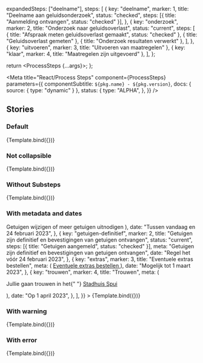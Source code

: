
  expandedSteps: ["deelname"],
  steps: [
    {
      key: "deelname",
      marker: 1,
      title: "Deelname aan geluidsonderzoek",
      status: "checked",
      steps: [{ title: "Aanmelding ontvangen", status: "checked" }],
    },
    {
      key: "onderzoek",
      marker: 2,
      title: "Onderzoek naar geluidsoverlast",
      status: "current",
      steps: [
        { title: "Afspraak meten geluidsoverlast gemaakt", status: "checked" },
        { title: "Geluidsoverlast gemeten" },
        { title: "Onderzoek resultaten verwerkt" },
      ],
    },
    { key: "uitvoeren", marker: 3, title: "Uitvoeren van maatregelen" },
    { key: "klaar", marker: 4, title: "Maatregelen zijn uitgevoerd" },
  ],
};

  return <ProcessSteps {...args}></ProcessSteps>;
};

<Meta
  title="React/Process Steps"
  component={ProcessSteps}
  parameters={{
    componentSubtitle: `${pkg.name} - ${pkg.version}`,
    docs: { source: { type: "dynamic" } },
    status: {
      type: "ALPHA",
    },
  }}
/>

## Stories

### Default

<Canvas>
  <Story name="Default" args={exampleArgs}>
    {Template.bind({})}
  </Story>
</Canvas>

### Not collapsible

<Canvas>
  <Story name="Not collapsible" args={{ ...exampleArgs, collapsible: false }}>
    {Template.bind({})}
  </Story>
</Canvas>

### Without Substeps

<Canvas>
  <Story
    name="No Substeps"
    args={{
      steps: [
        {
          key: "getuigen-wijzigen",
          marker: 1,
          title: "Getuigen wijzigen of meer getuigen uitnodigen",
          status: "checked",
        },
        {
          key: "getuigen-definitief",
          marker: 2,
          title: "Getuigen zijn definitief en bevestigingen van getuigen ontvangen",
          status: "current",
        },
        { key: "extras", marker: 3, title: "Eventuele extras bestellen" },
        { key: "trouwen", marker: 4, title: "Trouwen" },
      ],
    }}
  >
    {Template.bind({})}
  </Story>
</Canvas>

### With metadata and dates

<Canvas>
  <Story
    name="With metadata"
    args={{
      steps: [
        {
          key: "getuigen-wijzigen",
          marker: 1,
          title: "Getuigen wijzigen of meer getuigen uitnodigen",
          status: "checked",
          meta: (
            <a className="utrecht-link" href="https://example.com">
              Getuigen wijzigen of meer getuigen uitnodigen
            </a>
          ),
          date: "Tussen vandaag en 24 februari 2023",
        },
        {
          key: "getuigen-definitief",
          marker: 2,
          title: "Getuigen zijn definitief en bevestigingen van getuigen ontvangen",
          status: "current",
          steps: [{ title: "Getuigen aangemeld", status: "checked" }],
          meta: "Getuigen zijn definitief en bevestigingen van getuigen ontvangen",
          date: "Regel het vóór 24 februari 2023",
        },
        {
          key: "extras",
          marker: 3,
          title: "Eventuele extras bestellen",
          meta: (
            <a className="utrecht-link" href="https://example.com">
              Eventuele extras bestellen
            </a>
          ),
          date: "Mogelijk tot 1 maart 2023",
        },
        {
          key: "trouwen",
          marker: 4,
          title: "Trouwen",
          meta: (
            <p className="utrecht-paragraph">
              Jullie gaan trouwen in het{" "}
              <a className="utrecht-link" href="https://example.com">
                Stadhuis Spui
              </a>
            </p>
          ),
          date: "Op 1 april 2023",
        },
      ],
    }}
  >
    {Template.bind({})}
  </Story>
</Canvas>

### With warning

<Canvas>
  <Story
    name="With warning"
    args={{
      expandedSteps: ["onderzoek"],
      steps: [
        {
          key: "deelname",
          marker: 1,
          title: "Deelname aan geluidsonderzoek",
          status: "checked",
          steps: [{ title: "Aanmelding ontvangen", status: "checked" }],
        },
        {
          key: "onderzoek",
          marker: 2,
          title: "Onderzoek naar geluidsoverlast",
          status: "warning",
          steps: [
            { title: "Afspraak meten geluidsoverlast gemaakt", status: "warning" },
            { title: "Geluidsoverlast gemeten", status: "warning" },
            { title: "Onderzoek resultaten verwerkt" },
          ],
        },
        { key: "uitvoeren", marker: 3, title: "Uitvoeren van maatregelen" },
        { key: "klaar", marker: 4, title: "Maatregelen zijn uitgevoerd" },
      ],
    }}
  >
    {Template.bind({})}
  </Story>
</Canvas>

### With error

<Canvas>
  <Story
    name="With error"
    args={{
      expandedSteps: ["onderzoek"],
      steps: [
        {
          key: "deelname",
          marker: 1,
          title: "Deelname aan geluidsonderzoek",
          status: "checked",
          steps: [{ title: "Aanmelding ontvangen", status: "checked" }],
        },
        {
          key: "onderzoek",
          marker: 2,
          title: "Onderzoek naar geluidsoverlast",
          status: "error",
          meta: "Er is geen afspraak gemaakt. De aanvraag is stopgezet. Wilt u toch graag in aanmerking komen voor subsidie? Neem dan contact op met de gemeente via 14070.",
          steps: [{ title: "Afspraak meten geluidsoverlast gemaakt", status: "error" }],
        },
        { key: "uitvoeren", marker: 3, title: "Uitvoeren van maatregelen" },
        { key: "klaar", marker: 4, title: "Maatregelen zijn uitgevoerd" },
      ],
    }}
  >
    {Template.bind({})}
  </Story>
</Canvas>
